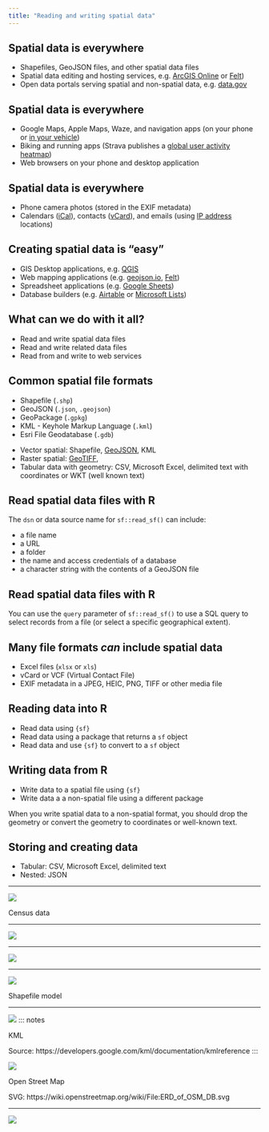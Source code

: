 ```yaml
---
title: "Reading and writing spatial data"
---
```


## Spatial data is everywhere

- Shapefiles, GeoJSON files, and other spatial data files
- Spatial data editing and hosting services, e.g. [ArcGIS Online](https://www.esri.com/en-us/arcgis/products/arcgis-online/overview) or [Felt](https://felt.com/maps/recent))
- Open data portals serving spatial and non-spatial data, e.g. [data.gov](https://data.gov/)

## Spatial data is everywhere

- Google Maps, Apple Maps, Waze, and navigation apps (on your phone or [in your vehicle](https://support.google.com/googleappsincar/answer/9941814?hl=en))
- Biking and running apps (Strava publishes a [global user activity heatmap](https://www.strava.com/heatmap#11.21/-76.64618/39.34348/hot/all))
- Web browsers on your phone and desktop application

## Spatial data is everywhere

- Phone camera photos (stored in the EXIF metadata)
- Calendars ([iCal](https://en.wikipedia.org/wiki/ICalendar)), contacts ([vCard](https://en.wikipedia.org/wiki/VCard)), and emails (using [IP address](https://en.wikipedia.org/wiki/Internet_geolocation) locations)

## Creating spatial data is "easy"

- GIS Desktop applications, e.g. [QGIS](https://qgis.org/)
- Web mapping applications (e.g. [geojson.io](https://geojson.io/#map=2/0/20), [Felt](https://felt.com/))
- Spreadsheet applications (e.g. [Google Sheets](https://sheets.google.com/))
- Database builders (e.g. [Airtable](https://airtable.com/) or [Microsoft Lists](https://support.microsoft.com/en-us/office/introduction-to-lists-0a1c3ace-def0-44af-b225-cfa8d92c52d7))

## What can we do with it all?

- Read and write spatial data files
- Read and write related data files
- Read from and write to web services

## Common spatial file formats

- Shapefile (`.shp`)
- GeoJSON (`.json`, `.geojson`)
- GeoPackage (`.gpkg`)
- KML - Keyhole Markup Language (`.kml`)
- Esri File Geodatabase (`.gdb`)

::: notes

- Vector spatial: Shapefile, [GeoJSON](https://en.wikipedia.org/wiki/GeoJSON), KML
- Raster spatial: [GeoTIFF](https://en.wikipedia.org/wiki/GeoTIFF), 
- Tabular data with geometry: CSV, Microsoft Excel, delimited text with coordinates or WKT (well known text)

:::

## Read spatial data files with R

The `dsn` or data source name for `sf::read_sf()` can include:

- a file name
- a URL
- a folder
- the name and access credentials of a database
- a character string with the contents of a GeoJSON file

## Read spatial data files with R

You can use the `query` parameter of `sf::read_sf()` to use a SQL query to select records from a file (or select a specific geographical extent).
  
## Many file formats *can* include spatial data

- Excel files (`xlsx` or `xls`)  
- vCard or VCF (Virtual Contact File)
- EXIF metadata in a JPEG, HEIC, PNG, TIFF or other media file

## Reading data into R
  
- Read data using `{sf}`
- Read data using a package that returns a `sf` object
- Read data and use `{sf}` to convert to a `sf` object

## Writing data from R

- Write data to a spatial file using `{sf}`
- Write data a a non-spatial file using a different package

When you write spatial data to a non-spatial format, you should drop the geometry or convert the geometry to coordinates or well-known text.


## Storing and creating data

- Tabular: CSV, Microsoft Excel, delimited text
- Nested: JSON

----

![](https://www.census.gov/content/dam/Census/newsroom/blogs/2016/04/understanding-census-bureau-address-ranges/Orris-figure.jpg)

::: notes
Census data

:::

----

![](https://r-spatial.org/images/gis2.png)

----

![](https://r-spatial.org/images/gis3.png)

---

![](https://i0.wp.com/transportgeography.org/wp-content/uploads/esri_shapefile_model.png?w=1800&ssl=1)

::: notes

Shapefile model
:::

----

![](https://developers.google.com/static/kml/documentation/images/classTree52.gif)
::: notes

KML

Source: https://developers.google.com/kml/documentation/kmlreference
:::

![](https://wiki.openstreetmap.org/w/images/thumb/1/10/ERD_of_OSM_DB.svg/1280px-ERD_of_OSM_DB.svg.png)

::: notes

Open Street Map

SVG: https://wiki.openstreetmap.org/wiki/File:ERD_of_OSM_DB.svg
:::

----


![](https://www.e-education.psu.edu/geog583/sites/www.e-education.psu.edu.geog583/files/OGC_Standards.jpg)
